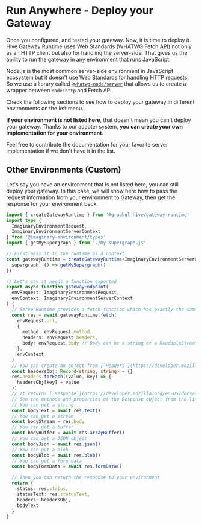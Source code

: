 # Run Anywhere - Deploy your Gateway


Once you configured, and tested your gateway. Now, it is time to deploy it. Hive Gateway Runtime
uses Web Standards (WHATWG Fetch API) not only as an HTTP client but also for handling the
server-side. That gives us the ability to run the gateway in any environment that runs JavaScript.

Node.js is the most common server-side environment in JavaScript ecosystem but it doesn't use Web
Standards for handling HTTP requests. So we use a library called
[`@whatwg-node/server`](https://github.com/ardatan/whatwg-node/tree/master/packages/server#whatwg-node-generic-server-adapter)
that allows us to create a wrapper between `node:http` and Fetch API.

<Callout>
Check the following sections to see how to deploy your gateway in different environments on the left menu.

**If your environment is not listed here**, that doesn't mean you can't deploy your gateway. Thanks
to our adapter system, **you can create your own implementation for your environment**.

Feel free to contribute the documentation for your favorite server implementation if we don't have
it in the list.

</Callout>

## Other Environments (Custom)

Let's say you have an environment that is not listed here, you can still deploy your gateway. In
this case, we will show here how to pass the request information from your environment to Gateway,
then get the response for your environment back.

```ts
import { createGatewayRuntime } from '@graphql-hive/gateway-runtime'
import type {
  ImaginaryEnvironmentRequest,
  ImaginaryEnvironmentServerContext
} from '@imaginary-environment/types'
import { getMySupergraph } from './my-supergraph.js'

// First pass it to the runtime as a context
const gatewayRuntime = createGatewayRuntime<ImaginaryEnvironmentServerContext>({
  supergraph: () => getMySupergraph()
})

// Let's say it needs a function exported
export async function gatewayEndpoint(
  envRequest: ImaginaryEnvironmentRequest,
  envContext: ImaginaryEnvironmentServerContext
) {
  // Serve Runtime provides a fetch function which has exactly the same signature with regular `fetch`
  const res = await gatewayRuntime.fetch(
    envRequest.url,
    {
      method: envRequest.method,
      headers: envRequest.headers,
      body: envRequest.body // Body can be a string or a ReadableStream or UInt8Array, see [BodyInit](https://developer.mozilla.org/en-US/docs/Web/API/BodyInit)
    },
    envContext
  )
  // You can create an object from [`Headers`](https://developer.mozilla.org/en-US/docs/Web/API/Headers) object
  const headersObj: Record<string, string> = {}
  res.headers.forEach((value, key) => {
    headersObj[key] = value
  })
  // It returns [`Response`](https://developer.mozilla.org/en-US/docs/Web/API/Response) object
  // See the methods and properties of the Response object from the link
  // You can get a string
  const bodyText = await res.text()
  // You can get a stream
  const bodyStream = res.body
  // You can get a buffer
  const bodyBuffer = await res.arrayBuffer()
  // You can get a JSON object
  const bodyJson = await res.json()
  // You can get a blob
  const bodyBlob = await res.blob()
  // You can get a form data
  const bodyFormData = await res.formData()

  // Then you can return the response to your environment
  return {
    status: res.status,
    statusText: res.statusText,
    headers: headersObj,
    bodyText
  }
}
```
